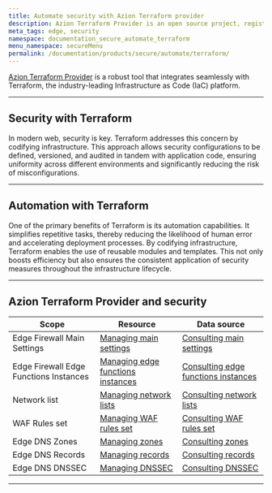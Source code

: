 ```yaml
---
title: Automate security with Azion Terraform provider
description: Azion Terraform Provider is an open source project, registered in HashiCorp. Through the Azion SDK for Go, the provider communicates with the Azion APIs, so you can manage your infrastructure hosted on the Azion's platform, locally, as code.
meta_tags: edge, security
namespace: documentation_secure_automate_terraform
menu_namespace: secureMenu
permalink: /documentation/products/secure/automate/terraform/
---
```



[Azion Terraform Provider](https://registry.terraform.io/providers/aziontech/azion/latest/docs) is a robust tool that integrates seamlessly with Terraform, the industry-leading Infrastructure as Code (IaC) platform.

---

## Security with Terraform

In modern web, security is key. Terraform addresses this concern by codifying infrastructure. This approach allows security configurations to be defined, versioned, and audited in tandem with application code, ensuring uniformity across different environments and significantly reducing the risk of misconfigurations.

---

## Automation with Terraform

One of the primary benefits of Terraform is its automation capabilities. It simplifies repetitive tasks, thereby reducing the likelihood of human error and accelerating deployment processes. By codifying infrastructure, Terraform enables the use of reusable modules and templates. This not only boosts efficiency but also ensures the consistent application of security measures throughout the infrastructure lifecycle.

---

## Azion Terraform Provider and security

| Scope | Resource | Data source |
| --- | --- | --- |
|  Edge Firewall Main Settings | [Managing main settings](https://registry.terraform.io/providers/aziontech/azion/latest/docs/resources/edge_firewall_main_setting) | [Consulting main settings](https://registry.terraform.io/providers/aziontech/azion/latest/docs/data-sources/edge_firewall_main_settings) |
|  Edge Firewall Edge Functions Instances | [Managing edge functions instances](https://registry.terraform.io/providers/aziontech/azion/latest/docs/resources/edge_firewall_edge_functions_instance) | [Consulting edge functions instances](https://registry.terraform.io/providers/aziontech/azion/latest/docs/data-sources/edge_firewall_edge_function_instances) |
|  Network list | [Managing network lists](https://registry.terraform.io/providers/aziontech/azion/latest/docs/resources/network_list) | [Consulting network lists](https://registry.terraform.io/providers/aziontech/azion/latest/docs/data-sources/network_lists) |
|  WAF Rules set | [Managing WAF rules set](https://registry.terraform.io/providers/aziontech/azion/latest/docs/resources/waf_rule_set) | [Consulting WAF rules set](https://registry.terraform.io/providers/aziontech/azion/latest/docs/data-sources/waf_rule_sets) |
|  Edge DNS Zones | [Managing zones](https://registry.terraform.io/providers/aziontech/azion/latest/docs/resources/intelligent_dns_zone)| [Consulting zones](https://registry.terraform.io/providers/aziontech/azion/latest/docs/data-sources/intelligent_dns_zones) |
|  Edge DNS Records | [Managing records](https://registry.terraform.io/providers/aziontech/azion/latest/docs/resources/intelligent_dns_record) | [Consulting records](https://github.com/aziontech/terraform-provider-azion/blob/main/docs/data-sources/records.md)|
|  Edge DNS DNSSEC | [Managing DNSSEC](https://registry.terraform.io/providers/aziontech/azion/latest/docs/resources/intelligent_dns_dnssec) | [Consulting DNSSEC](https://registry.terraform.io/providers/aziontech/azion/latest/docs/data-sources/intelligent_dns_dnssec)|

---

